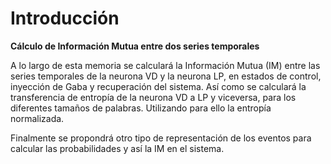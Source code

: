 # Introducción 

**Cálculo de Información Mutua entre dos series temporales** 

A lo largo de esta memoria se calculará la Información Mutua (IM) entre las series temporales de la neurona VD y la neurona LP, en estados de control, inyección de Gaba y recuperación del sistema. Así como se calculará la transferencia de entropía de la neurona VD a LP y viceversa, para los diferentes tamaños de palabras.
Utilizando para ello la entropía normalizada.

Finalmente se propondrá otro tipo de representación de los eventos para calcular las probabilidades y así la IM en el sistema.
